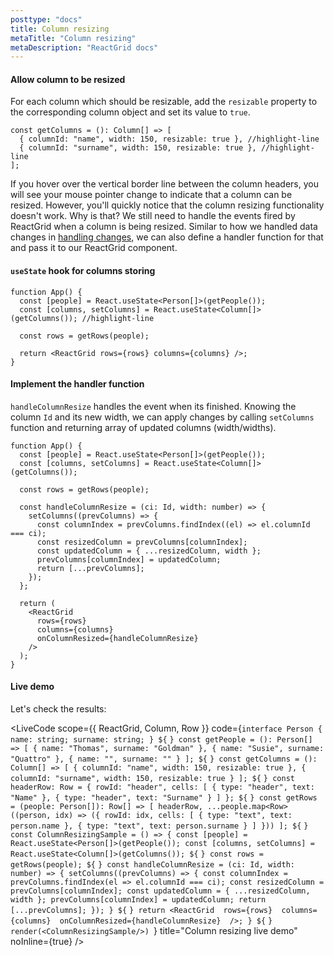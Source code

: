 ```yaml
---
posttype: "docs"
title: Column resizing
metaTitle: "Column resizing"
metaDescription: "ReactGrid docs"
---
```


#### Allow column to be resized

For each column which should be resizable, add the `resizable` property
to the corresponding column object and set its value to `true`.

```tsx
const getColumns = (): Column[] => [
  { columnId: "name", width: 150, resizable: true }, //highlight-line
  { columnId: "surname", width: 150, resizable: true }, //highlight-line
];
```

If you hover over the vertical border line between the column headers,
you will see your mouse pointer change to indicate that a column can be resized.
However, you'll quickly notice that the column resizing functionality doesn't work.
Why is that? We still need to handle the events fired by ReactGrid when a column is being resized.
Similar to how we handled data changes in [handling changes](/docs/4.0/2-implementing-core-features/1-handling-changes/),
we can also define a handler function for that and pass it to our ReactGrid component.

#### `useState` hook for columns storing

```tsx
function App() {
  const [people] = React.useState<Person[]>(getPeople());
  const [columns, setColumns] = React.useState<Column[]>(getColumns()); //highlight-line

  const rows = getRows(people);

  return <ReactGrid rows={rows} columns={columns} />;
}
```

#### Implement the handler function

`handleColumnResize` handles the event when its finished. Knowing the column `Id` and its new width, we can apply
changes by calling `setColumns` function and returning array of updated columns (width/widths).

```tsx
function App() {
  const [people] = React.useState<Person[]>(getPeople());
  const [columns, setColumns] = React.useState<Column[]>(getColumns());

  const rows = getRows(people);

  const handleColumnResize = (ci: Id, width: number) => {
    setColumns((prevColumns) => {
      const columnIndex = prevColumns.findIndex((el) => el.columnId === ci);
      const resizedColumn = prevColumns[columnIndex];
      const updatedColumn = { ...resizedColumn, width };
      prevColumns[columnIndex] = updatedColumn;
      return [...prevColumns];
    });
  };

  return (
    <ReactGrid
      rows={rows}
      columns={columns}
      onColumnResized={handleColumnResize}
    />
  );
}
```

#### Live demo

Let's check the results:



<LiveCode
  scope={{ ReactGrid, Column, Row }}
  code={`interface Person {
  name: string;
  surname: string;
}
${` `}
const getPeople = (): Person[] => [
  { name: "Thomas", surname: "Goldman" },
  { name: "Susie", surname: "Quattro" },
  { name: "", surname: "" }
];
${` `}
const getColumns = (): Column[] => [
  { columnId: "name", width: 150, resizable: true },
  { columnId: "surname", width: 150, resizable: true }
];
${` `}
const headerRow: Row = {
  rowId: "header",
  cells: [
    { type: "header", text: "Name" },
    { type: "header", text: "Surname" }
  ]
};
${` `}
const getRows = (people: Person[]): Row[] => [
  headerRow,
  ...people.map<Row>((person, idx) => ({
    rowId: idx,
    cells: [
      { type: "text", text: person.name },
      { type: "text", text: person.surname }
    ]
  }))
];
${` `}
const ColumnResizingSample = () => {
  const [people] = React.useState<Person[]>(getPeople());
  const [columns, setColumns] = React.useState<Column[]>(getColumns());
  ${` `}
  const rows = getRows(people);
  ${` `}
  const handleColumnResize = (ci: Id, width: number) => {
    setColumns((prevColumns) => {
      const columnIndex = prevColumns.findIndex(el => el.columnId === ci);
      const resizedColumn = prevColumns[columnIndex];
      const updatedColumn = { ...resizedColumn, width };
      prevColumns[columnIndex] = updatedColumn;
      return [...prevColumns];
    });
  }
  ${` `}
  return <ReactGrid 
    rows={rows} 
    columns={columns} 
    onColumnResized={handleColumnResize} 
  />;
}
${` `}
render(<ColumnResizingSample/>)
`}
  title="Column resizing live demo"
  noInline={true}
/>

